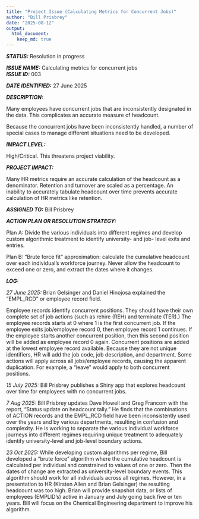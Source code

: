 ```yaml
---
title: "Project Issue (Calculating Metrics for Concurrent Jobs)"
author: "Bill Prisbrey"
date: "2025-08-12"
output:
  html_document:
    keep_md: true
---
```


***STATUS:***  Resolution in progress

***ISSUE NAME:***  Calculating metrics for concurrent jobs    
***ISSUE ID:*** 003

***DATE IDENTIFIED:***  27 June 2025    

***DESCRIPTION:***  

Many employees have concurrent jobs that are inconsistently designated in the data.  This complicates an accurate measure of headcount.   

Because the concurrent jobs have been inconsistently handled, a number of special cases to manage different situations need to be developed.

***IMPACT LEVEL:***   

  High/Critical.  This threatens project viability.    

***PROJECT IMPACT:***   

  Many HR metrics require an accurate calculation of the headcount as a denominator.  Retention and turnover are scaled as a percentage.  An inability to accurately tabulate headcount over time prevents accurate calculation of HR metrics like retention.
  
***ASSIGNED TO:*** Bill Prisbrey   

***ACTION PLAN OR RESOLUTION STRATEGY:***     

Plan A:  Divide the various individuals into different regimes and develop custom algorithmic treatment to identify university- and job- level exits and entries.  

Plan B:  "Brute force fit" approximation: calculate the cumulative headcount over each individual's workforce journey.  Never allow the headcount to exceed one or zero, and extract the dates where it changes. 
  
***LOG:***    

*27 June 2025:*  Brian Gelsinger and Daniel Hinojosa explained the "EMPL_RCD" or employee record field. 

Employee records identify concurrent positions.  They should have their own complete set of job actions (such as rehire (REH) and terminate (TER).)  The employee records starts at 0 where 1 is the first concurrent job.  If the employee exits job/employee record 0, then employee record 1 continues. If the employee starts another concurrent position, then this second position will be added as employee record 0 again.  Concurrent positions are added at the lowest employee record available.  Because they are not unique identifiers, HR will add the job code, job description, and department.
  Some actions will apply across all jobs/employee records, causing the apparent duplication.  For example, a "leave" would apply to  both concurrent positions.

*15 July 2025:*  Bill Prisbrey publishes a Shiny app that explores headcount over time for employees with no concurrent jobs.

*7 Aug 2025:* Bill Prisbrey updates Dave Howell and Greg Francom with the report, "Status update on headcount tally."  He finds that the combinations of ACTION records and the EMPL_RCD field have been inconsistently used over the years and by various departments, resulting in confusion and complexity.  He is working to separate the various individual workforce journeys into different regimes requiring unique treatment to adequately identify university-level and job-level boundary actions.

*23 Oct 2025:* While developing custom algorithms per regime, Bill developed a "brute force" algorithm where the cumulative headcount is calculated per individual and constrained to values of one or zero.  Then the dates of change are extracted as university-level boundary events.  This algorithm should work for all individuals across all regimes.  However, in a presentation to HR (Kirsten Allen and Brian Gelsinger) the resulting headcount was too high.  Brian will provide snapshot data, or lists of employees (EMPLID's) active in January and July going back five or ten years.  Bill will focus on the Chemical Engineering department to improve his algorithm.  



